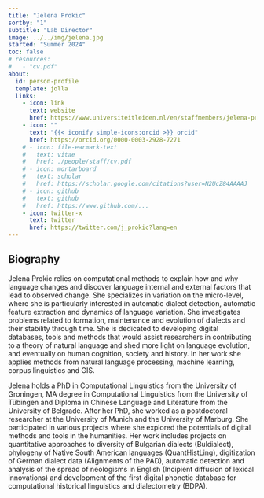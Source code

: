 ---
title: "Jelena Prokic"
sortby: "1"
subtitle: "Lab Director"
image: ../../img/jelena.jpg
started: "Summer 2024"
toc: false
# resources: 
#   - "cv.pdf"
about:
  id: person-profile
  template: jolla
  links:
    - icon: link
      text: website
      href: https://www.universiteitleiden.nl/en/staffmembers/jelena-prokic
    - icon: "" 
      text: "{{< iconify simple-icons:orcid >}} orcid"
      href: https://orcid.org/0000-0003-2928-7271
    # - icon: file-earmark-text
    #   text: vitae
    #   href: ./people/staff/cv.pdf
    # - icon: mortarboard
    #   text: scholar
    #   href: https://scholar.google.com/citations?user=N2UcZ84AAAAJ
    # - icon: github
    #   text: github
    #   href: https://www.github.com/...
    - icon: twitter-x
      text: twitter
      href: https://twitter.com/j_prokic?lang=en
---

:::{#person-profile}
:::

## Biography
Jelena Prokic relies on computational methods to explain how and why language changes and discover language internal and external factors that lead to observed change. She specializes in variation on the micro-level, where she is particularly interested in automatic dialect detection, automatic feature extraction and dynamics of language variation. She investigates problems related to formation, maintenance and evolution of dialects and their stability through time. She is dedicated to developing digital databases, tools and methods that would assist researchers in contributing to a theory of natural language and shed more light on language evolution, and eventually on human cognition, society and history. In her work she applies methods from natural language processing, machine learning, corpus linguistics and GIS.

Jelena holds a PhD in Computational Linguistics from the University of Groningen, MA degree in Computational Linguistics from the University of Tübingen and Diploma in Chinese Language and Literature from the University of Belgrade. After her PhD, she worked as a postdoctoral researcher at the University of Munich and the University of Marburg. She participated in various projects where she explored the potentials of digital methods and tools in the humanities. Her work includes projects on quantitative approaches to diversity of Bulgarian dialects (Buldialect), phylogeny of Native South American languages (QuantHistLing), digitization of German dialect data (Alignments of the PAD), automatic detection and analysis of the spread of neologisms in English (Incipient diffusion of lexical innovations) and development of the first digital phonetic database for computational historical linguistics and dialectometry (BDPA).

